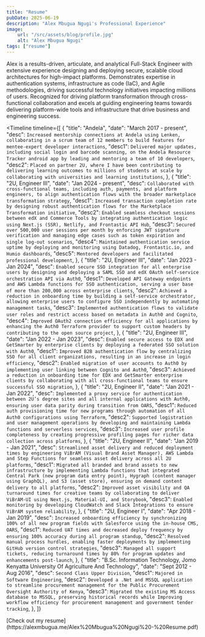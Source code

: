 ```yaml
---
title: "Resume"
pubDate: 2025-06-19
description: "Alex Mbugua Ngugi's Professional Experience"
image:
    url: "/src/assets/blog/profile.jpg"
    alt: "Alex Mbugua Ngugi"
tags: ["resume"]
---
```



<BlogLayout
    title={frontmatter.title}
    description={frontmatter.description}
    image={frontmatter.image.url}
    alt={frontmatter.image.alt}
    date={(frontmatter.pubDate).toString().slice(0,10)}
    tags={frontmatter.tags}>

Alex is a results-driven, articulate, and analytical Full-Stack Engineer with extensive experience designing and deploying secure, scalable cloud architectures for high-impact platforms.
Demonstrates expertise in authentication systems, infrastructure as code (IaC), and Agile methodologies, driving successful technology initiatives impacting millions of users.
Recognized for driving platform transformation through cross-functional collaboration and excels at guiding engineering teams towards delivering platform-wide tools and infrastructure that drive business and engineering success.

<Timeline timeline={[
    {
        "title": "Andela",
        "date": "March 2017 - present",
        "desc":
            `Increased mentorship connections at Andela using Lenken,
                collaborating in a scrum team of 12 members to
                    build features for mentee-expert developer interactions`,
        "desc1":
            `Delivered major updates, including social login and barcode scanning,
                on the Andela Resource Tracker android app
                    by leading and mentoring a team of 10 developers`,
        "desc2":
            `Placed on partner 2U, where I have been
                contributing to delivering learning outcomes to
                    millions of students at scale by collaborating
                        with universities and learning institutions`,
    },
    {
        "title": "2U, Engineer III",
        "date": "Jan 2024 - present",
        "desc":
            `Collaborated with cross-functional teams,
                including auth, payments, and platform engineers,
                    to align authentication flows with the
                        broader marketplace transformation strategy`,
        "desc1":
            `Increased transaction completion rate by designing robust
                authentication flows for the Marketplace Transformation initiative`,
        "desc2":
            `Enabled seamless checkout sessions between edX and Commerce Tools
                by integrating authentication logic using
                    Next.js (SSR), Netlify, and Frontastic API Hub`,
        "desc3":
            `Secured over 500,000 user sessions per month by
                enforcing JWT signature verification and
                    managing edge cases such as
                        token expiration and single log-out scenarios`,
        "desc4":
            `Maintained authentication service uptime by
                deploying and monitoring using Datadog,
                    Frontastic.io, and Humio dashboards`,
        "desc5":
            `Mentored developers and facilitated professional development`,
    },
    {
        "title": "2U, Engineer III",
        "date": "Jan 2023 - Jan 2024",
        "desc":
            `Enabled secure SSO integration for all enterprise users by
                designing and deploying a SAML SSO and edX OAuth
                    self-service orchestration API via Auth0`,
        "desc1":
            `Developed API Gateway endpoints and AWS Lambda functions
                for SSO authentication, serving a user base of
                    more than 200,000 across enterprise clients`,
        "desc2":
            `Achieved a reduction in onboarding time by building a
                self-service orchestrator, allowing enterprise users
                    to configure SSO independently by automating management tasks`,
        "desc3":
            `Implemented authentication flows to validate user roles
                and restrict access based on metadata in Auth0 and Cognito`,
        "desc4":
            `Improved OAuth2 connection efficiency for all applications
                by enhancing the Auth0 Terraform provider to support
                    custom headers by contributing to the open source project`,
    },
    {
        "title": "2U, Engineer III",
        "date": "Jan 2022 - Jan 2023",
        "desc":
            `Enabled secure access to EDX and GetSmarter
                by enterprise clients by deploying
                    a federated SSO solution with Auth0`,
        "desc1":
            `Improved B2B authentication flow by
                centralizing SSO for all client organizations,
                    resulting in an increase in login efficiency`,
        "desc2":
            `Enabled migration of user accounts to Auth0 by implementing
                user linking between Cognito and Auth0`,
        "desc3":
            `Achieved a reduction in onboarding time for
                EDX and GetSmarter enterprise clients by
                    collaborating with all cross-functional
                        teams to ensure successful SSO migration`,
    },
    {
        "title": "2U, Engineer II",
        "date": "Jan 2021 - Jan 2022",
        "desc":
            `Implemented a proxy service for authentication
                between 2U’s degree sites and all
                    internal applications with Auth0,
                        ensuring user data parity during transition from OARS`,
        "desc1":
            `Reduced auth provisioning time for new programs
                through automation of all
                    Auth0 configurations using Terraform`,
        "desc2":
            `Supported logistration and user management operations
                by developing and maintaining
                    Lambda functions and serverless services`,
        "desc3":
            `Increased user profile completeness by
                creating progressive profiling pages for
                    richer data collection across platforms`,
    },
    {
        "title": "2U, Engineer II",
        "date": "Jan 2019 - Jan 2021",
        "desc":
            `Streamlined asset delivery and reduced deployment times by
                engineering ViBrAM (Visual Brand Asset Manager),
                    AWS Lambda and Step Functions for
                        seamless asset delivery across all 2U platforms`,
        "desc1":
            `Migrated all branded and brand assets to new infrastructure
                by implementing Lambda functions that
                    integrated Central Park (new program data entry point),
                        Hygraph (content manager using GraphQL),
                            and S3 (asset store), ensuring on demand
                                content delivery to all platforms`,
        "desc2":
            `Improved asset visibility and QA turnaround times
                for creative teams by collaborating to deliver ViBrAM-UI
                    using Next.js, Material-UI, and Storybook`,
        "desc3":
            `Enabled monitoring by developing CloudWatch and
                Slack Integrations to ensure ViBrAM system reliability`,
    },
    {
        "title": "2U, Engineer I",
        "date": "Apr 2018 - Jan 2019",
        "desc":
            `Increased onboarding efficiency by synchronizing
                100% of all new program fields with Salesforce
                    using the in-house CMS, OARS`,
        "desc1":
            `Reduced UAT times and decreased deploy frequency
                by ensuring 100% accuracy during all program standup`,
        "desc2":
            `Resolved manual process hurdles,
                enabling faster deployments by
                    implementing GitHub version control strategies`,
        "desc3":
            `Managed all support tickets, reducing turnaround times
                by 80% for program updates and enhancements post-launch`,
    },
    {
        "title": "B.Sc. Information Technology, Jomo Kenyatta University Of Agriculture And Technology",
        "date": "Sept 2012 - Aug 2016",
        "desc":
            `Second Class Upper Division`,
        "desc1":
            `Majored in Software Engineering`,
        "desc2":
            `Developed a .Net and MSSQL application to streamline
                procurement management for the
                    Public Procurement Oversight Authority of Kenya`,
        "desc3":
            `Migrated the existing MS Access database to MSSQL,
                preserving historical records while
                    Improving workflow efficiency for
                        procurement management and government tender tracking`,
    },
]}

> </Timeline>

<span>
[Check out my resume](https://alexmbugua.me/Alex%20Mbugua%20Ngugi%20-%20Resume.pdf)
</span>
</BlogLayout>
